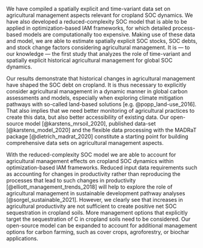 \conclusions

We have compiled a spatially explicit and time-variant data set on agricultural management aspects relevant for cropland SOC dynamics. We have also developed a reduced-complexity SOC model that is able to be applied in optimization-based IAM frameworks, for which detailed process-based models are computationally too expensive. Making use of these data and model, we are able to estimate spatially explicit SOC stocks, SOC debts, and stock change factors considering agricultural management. It is --- to our knowledge --- the first study that analyzes the role of time-variant and spatially explicit historical agricultural management for global SOC dynamics.

Our results demonstrate that historical changes in agricultural management have shaped the SOC debt on cropland. It is thus necessary to explicitly consider agricultural management in a dynamic manner in global carbon assessments and models, especially when exploring climate mitigation pathways with so-called land-based solutions [e.g. @popp_land-use_2016]. That also implies that we need better monitoring of agricultural practices to create this data, but also better accessibility of existing data. Our open-source model [@karstens_mrsoil_2020], published data-set [@karstens_model_2020] and the flexible data processing with the MADRaT package [@dietrich_madrat_2020] constitute a starting point for building comprehensive data sets on agricultural management aspects.

With the reduced-complexity SOC model we are able to account for agricultural management effects on cropland SOC dynamics within optimization-based IAM frameworks. Reduced input data requirements such as accounting for changes in productivity rather than reproducing the processes that lead to such changes in productivity [@elliott_management_trends_2018] will help to explore the role of agricultural management in sustainable development pathway analyses [@sorgel_sustainable_2021].
However, we clearly see that increases in agricultural productivity are not sufficient to create positive net SOC sequestration in cropland soils. More management options that explicitly target the sequestration of C in cropland soils need to be considered. Our open-source model can be expanded to account for additional management options for carbon farming, such as cover crops, agroforestry, or biochar applications. 
